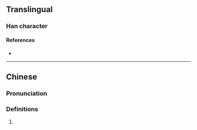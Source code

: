 {{character info}}
==Translingual==

===Han character===
{{Han char|rn=61|rad=心|as=09|sn=12|four=93064|canj=PJHR|ids=⿰忄客}}

====References====
* {{Han ref|kx=0395.090|dkj=10943|dj=0731.190|hdz=42331.080|uh=6118|ud=24856|bh=D94B|bd=55627}}

----

==Chinese==
{{zh-forms}}

===Pronunciation===
{{zh-pron
|m=qià,kè
|c=kok3
|mc=
|oc=
|ma=
|cat=
}}

===Definitions===
{{zh-hanzi}}

# {{rfdef|zh}}